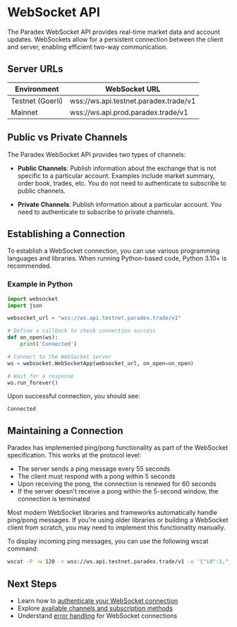 # WebSocket API

The Paradex WebSocket API provides real-time market data and account updates. WebSockets allow for a persistent connection between the client and server, enabling efficient two-way communication.

## Server URLs

| Environment | WebSocket URL |
|-------------|--------------|
| Testnet (Goerli) | wss://ws.api.testnet.paradex.trade/v1 |
| Mainnet | wss://ws.api.prod.paradex.trade/v1 |

## Public vs Private Channels

The Paradex WebSocket API provides two types of channels:

- **Public Channels**: Publish information about the exchange that is not specific to a particular account. Examples include market summary, order book, trades, etc. You do not need to authenticate to subscribe to public channels.

- **Private Channels**: Publish information about a particular account. You need to authenticate to subscribe to private channels.

## Establishing a Connection

To establish a WebSocket connection, you can use various programming languages and libraries. When running Python-based code, Python 3.10+ is recommended.

### Example in Python

```python
import websocket
import json

websocket_url = "wss://ws.api.testnet.paradex.trade/v1"

# Define a callback to check connection success
def on_open(ws):
    print('Connected')

# Connect to the WebSocket server
ws = websocket.WebSocketApp(websocket_url, on_open=on_open)

# Wait for a response
ws.run_forever()
```

Upon successful connection, you should see:

```
Connected
```

## Maintaining a Connection

Paradex has implemented ping/pong functionality as part of the WebSocket specification. This works at the protocol level:

- The server sends a ping message every 55 seconds
- The client must respond with a pong within 5 seconds
- Upon receiving the pong, the connection is renewed for 60 seconds
- If the server doesn't receive a pong within the 5-second window, the connection is terminated

Most modern WebSocket libraries and frameworks automatically handle ping/pong messages. If you're using older libraries or building a WebSocket client from scratch, you may need to implement this functionality manually.

To display incoming ping messages, you can use the following wscat command:

```bash
wscat -P -w 120 -c wss://ws.api.testnet.paradex.trade/v1 -x '{"id":1,"jsonrpc":"2.0","method":"subscribe","params":{"channel":"markets_summary"}}' | grep "ping"
```

## Next Steps

- Learn how to [authenticate your WebSocket connection](./connection-authentication.mdx)
- Explore [available channels and subscription methods](./subscription-channels.mdx)
- Understand [error handling](./error-handling.mdx) for WebSocket connections 